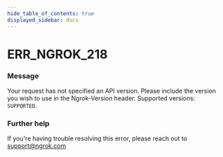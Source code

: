 ```yaml
---
hide_table_of_contents: true
displayed_sidebar: docs
---
```



# ERR_NGROK_218

### Message

Your request has not specified an API version. Please include the version you wish to use in the Ngrok-Version header. Supported versions: `SUPPORTED`.

<ErrorDetails error="err_ngrok_218" />

### Further help

If you're having trouble resolving this error, please reach out to [support@ngrok.com](mailto:support@ngrok.com?subject=Help%20with%20ERR_NGROK_218)

